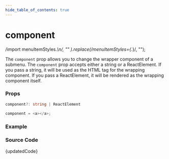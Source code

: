 ```yaml
---
hide_table_of_contents: true
---
```



# component

  /import menuItemStyles.*\n/,
  ""
).replace(/menuItemStyles={.*}/, "");

The `component` prop allows you to change the wrapper component of a submenu. The `component` prop accepts either a string or a ReactElement. If you pass a string, it will be used as the HTML tag for the wrapping component. If you pass a ReactElement, it will be rendered as the wrapping component itself.

### Props

```ts noCopy
component?: string | ReactElement
```

```ts noCopy title='Default Value'
component = <a></a>;
```

### Example

<BrowserWindow url="/horizontal-menu/submenu/component">
  <Provider>
    <Component />
  </Provider>
</BrowserWindow>

### Source Code

<TsToJsCodeSnippet>{updatedCode}</TsToJsCodeSnippet>
